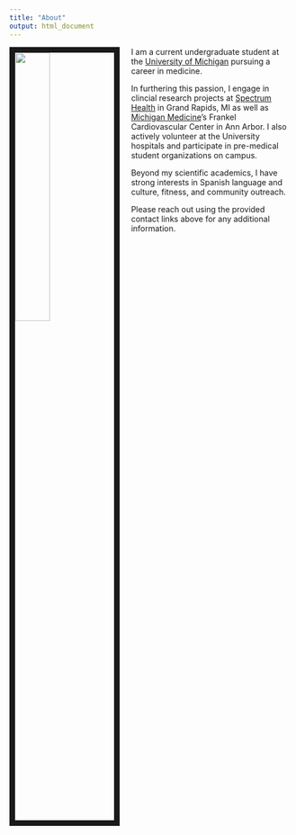 ```yaml
---
title: "About"
output: html_document
---
```

<img src="images/pic.jpg" style="width:35%; border:10px solid; margin-right: 20px" align="left">

I am a current undergraduate student at the [University of Michigan](https://lsa.umich.edu/neurosci) pursuing a career in medicine. 

In furthering this passion, I engage in clincial research projects at [Spectrum Health](https://www.spectrumhealth.org/research-and-clinical-trials/who-we-are/office-of-research-administration) in Grand Rapids, MI as well as [Michigan Medicine](https://www.uofmhealth.org/our-locations/cardiovascular-center)'s Frankel Cardiovascular Center in Ann Arbor. I also actively volunteer at the University hospitals and participate in pre-medical student organizations on campus. 

Beyond my scientific academics, I have strong interests in Spanish language and culture, fitness, and community outreach.

Please reach out using the provided contact links above for any additional information.